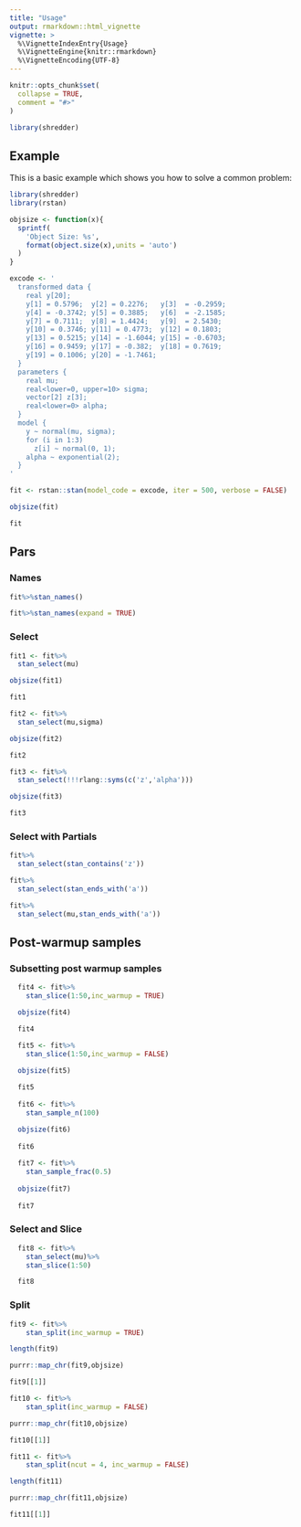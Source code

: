 ```yaml
---
title: "Usage"
output: rmarkdown::html_vignette
vignette: >
  %\VignetteIndexEntry{Usage}
  %\VignetteEngine{knitr::rmarkdown}
  %\VignetteEncoding{UTF-8}
---
```


```r
knitr::opts_chunk$set(
  collapse = TRUE,
  comment = "#>"
)
```

```r
library(shredder)
```

## Example

This is a basic example which shows you how to solve a common problem:

```r
library(shredder)
library(rstan)
```

```r
objsize <- function(x){
  sprintf(
    'Object Size: %s',
    format(object.size(x),units = 'auto')
  )
} 
```


```r

excode <- '
  transformed data {
    real y[20];
    y[1] = 0.5796;  y[2] = 0.2276;   y[3]  = -0.2959; 
    y[4] = -0.3742; y[5] = 0.3885;   y[6]  = -2.1585;
    y[7] = 0.7111;  y[8] = 1.4424;   y[9]  = 2.5430; 
    y[10] = 0.3746; y[11] = 0.4773;  y[12] = 0.1803; 
    y[13] = 0.5215; y[14] = -1.6044; y[15] = -0.6703; 
    y[16] = 0.9459; y[17] = -0.382;  y[18] = 0.7619;
    y[19] = 0.1006; y[20] = -1.7461;
  }
  parameters {
    real mu;
    real<lower=0, upper=10> sigma;
    vector[2] z[3];
    real<lower=0> alpha;
  } 
  model {
    y ~ normal(mu, sigma);
    for (i in 1:3) 
      z[i] ~ normal(0, 1);
    alpha ~ exponential(2);
  } 
'

```

```r
fit <- rstan::stan(model_code = excode, iter = 500, verbose = FALSE)
```

```r
objsize(fit)

fit
```

## Pars

### Names

```r
fit%>%stan_names()

fit%>%stan_names(expand = TRUE)
```

### Select

```r
fit1 <- fit%>%
  stan_select(mu)

objsize(fit1)

fit1

fit2 <- fit%>%
  stan_select(mu,sigma)

objsize(fit2)

fit2

fit3 <- fit%>%
  stan_select(!!!rlang::syms(c('z','alpha')))

objsize(fit3)

fit3

```

### Select with Partials

```r
fit%>%
  stan_select(stan_contains('z'))

fit%>%
  stan_select(stan_ends_with('a'))

fit%>%
  stan_select(mu,stan_ends_with('a'))
```

## Post-warmup samples

### Subsetting post warmup samples

```r

  fit4 <- fit%>%
    stan_slice(1:50,inc_warmup = TRUE)

  objsize(fit4)

  fit4

  fit5 <- fit%>%
    stan_slice(1:50,inc_warmup = FALSE)

  objsize(fit5)
  
  fit5
  
  fit6 <- fit%>%
    stan_sample_n(100)

  objsize(fit6)
  
  fit6
  
  fit7 <- fit%>%
    stan_sample_frac(0.5)
  
  objsize(fit7)
  
  fit7
```

### Select and Slice

```r
  fit8 <- fit%>%
    stan_select(mu)%>%
    stan_slice(1:50)

  fit8
```

### Split

```r

fit9 <- fit%>%
    stan_split(inc_warmup = TRUE)

length(fit9)

purrr::map_chr(fit9,objsize)

fit9[[1]]

fit10 <- fit%>%
    stan_split(inc_warmup = FALSE)

purrr::map_chr(fit10,objsize)

fit10[[1]]

fit11 <- fit%>%
    stan_split(ncut = 4, inc_warmup = FALSE)

length(fit11)

purrr::map_chr(fit11,objsize)

fit11[[1]]

```
